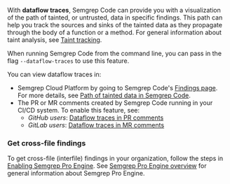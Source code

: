 With **dataflow traces**, Semgrep Code can provide you with a visualization of
the path of tainted, or untrusted, data in specific findings. This path can help
you track the sources and sinks of the tainted data as they propagate through
the body of a function or a method. For general information about taint
analysis, see [Taint tracking](/writing-rules/data-flow/taint-mode/).

When running Semgrep Code from the command line, you can pass in the flag
`--dataflow-traces` to use this feature.

You can view dataflow traces in:
- Semgrep Cloud Platform by going to Semgrep Code's [Findings page](https://semgrep.dev/orgs/-/findings?tab=open). For more details, see [Path of tainted data in Semgrep
  Code](/semgrep-code/semgrep-pro-engine-data-flow/).
- The PR or MR comments created by Semgrep Code running in your CI/CD system. To enable
  this feature, see:
    - *GitHub users*: [Dataflow traces in PR
      comments](/semgrep-cloud-platform/github-pr-comments/#view-the-path-of-tainted-data-in-pr-comments)
    - *GitLab users*: [Dataflow traces in MR
      comments](/semgrep-cloud-platform/gitlab-mr-comments/#view-the-path-of-tainted-data-in-mr-comments)


### Get cross-file findings

To get cross-file (interfile) findings in your organization, follow the steps in [Enabling Semgrep Pro Engine](/semgrep-code/semgrep-pro-engine-intro/#enabling-semgrep-pro-engine-in-semgrep-cloud-platform). See [Semgrep Pro Engine overview](/semgrep-code/semgrep-pro-engine-intro/) for general information about Semgrep Pro Engine.
